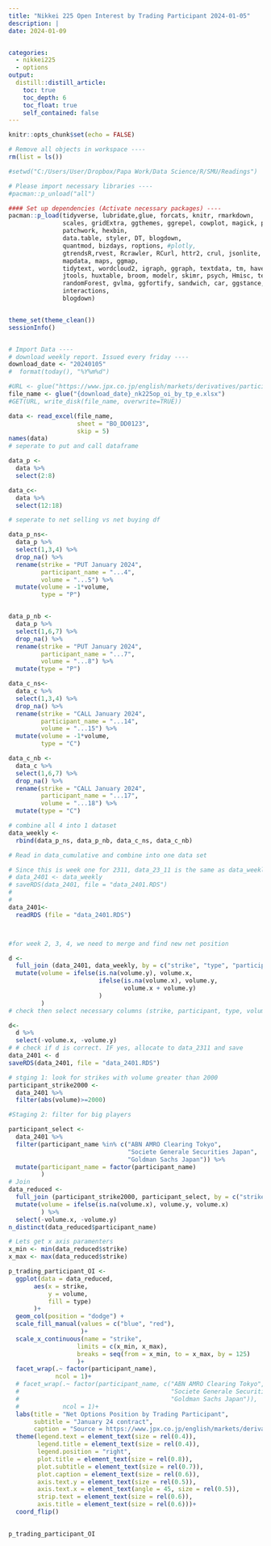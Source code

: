 ```yaml
---
title: "Nikkei 225 Open Interest by Trading Participant 2024-01-05"
description: |
date: 2024-01-09


categories:
  - nikkei225
  - options
output:
  distill::distill_article:
    toc: true
    toc_depth: 6
    toc_float: true    
    self_contained: false
---
```



```r
knitr::opts_chunk$set(echo = FALSE)
```

```r


# Remove all objects in workspace ----
rm(list = ls())

#setwd("C:/Users/User/Dropbox/Papa Work/Data Science/R/SMU/Readings")

# Please import necessary libraries ----
#pacman::p_unload("all")

#### Set up dependencies (Activate necessary packages) ----
pacman::p_load(tidyverse, lubridate,glue, forcats, knitr, rmarkdown,
               scales, gridExtra, ggthemes, ggrepel, cowplot, magick, plotrix, 
               patchwork, hexbin,
               data.table, styler, DT, blogdown,
               quantmod, bizdays, roptions, #plotly,
               gtrendsR,rvest, Rcrawler, RCurl, httr2, crul, jsonlite, RSelenium, httr,
               mapdata, maps, ggmap,
               tidytext, wordcloud2, igraph, ggraph, textdata, tm, haven, readxl,
               jtools, huxtable, broom, modelr, skimr, psych, Hmisc, texreg, GGally,
               randomForest, gvlma, ggfortify, sandwich, car, ggstance, broom.mixed,
               interactions,
               blogdown)


theme_set(theme_clean())
sessionInfo()


# Import Data ----
# download weekly report. Issued every friday ----
download_date <- "20240105"
#  format(today(), "%Y%m%d")

#URL <- glue("https://www.jpx.co.jp/english/markets/derivatives/participant-volume/o4sio7000000346f-att/{download_date}_volume_by_participant_whole_day.xlsx")
file_name <- glue("{download_date}_nk225op_oi_by_tp_e.xlsx")
#GET(URL, write_disk(file_name, overwrite=TRUE))

data <- read_excel(file_name,
                   sheet = "BO_DD0123",
                   skip = 5)
names(data)
# seperate to put and call dataframe

data_p <-
  data %>%
  select(2:8)

data_c<-
  data %>%
  select(12:18)

# seperate to net selling vs net buying df

data_p_ns<-
  data_p %>%
  select(1,3,4) %>%
  drop_na() %>%
  rename(strike = "PUT January 2024",
         participant_name = "...4",
         volume = "...5") %>%
  mutate(volume = -1*volume,
         type = "P")


data_p_nb <-
  data_p %>%
  select(1,6,7) %>%
  drop_na() %>%
  rename(strike = "PUT January 2024",
         participant_name = "...7",
         volume = "...8") %>%
  mutate(type = "P")

data_c_ns<-
  data_c %>%
  select(1,3,4) %>%
  drop_na() %>%
  rename(strike = "CALL January 2024",
         participant_name = "...14",
         volume = "...15") %>%
  mutate(volume = -1*volume,
         type = "C")

data_c_nb <-
  data_c %>%
  select(1,6,7) %>%
  drop_na() %>%
  rename(strike = "CALL January 2024",
         participant_name = "...17",
         volume = "...18") %>%
  mutate(type = "C")

# combine all 4 into 1 dataset
data_weekly <-
  rbind(data_p_ns, data_p_nb, data_c_ns, data_c_nb)

# Read in data_cumulative and combine into one data set

# Since this is week one for 2311, data_23_11 is the same as data_weekly
# data_2401 <- data_weekly
# saveRDS(data_2401, file = "data_2401.RDS")
#
#
data_2401<-
  readRDS (file = "data_2401.RDS")



#for week 2, 3, 4, we need to merge and find new net position

d <-
  full_join (data_2401, data_weekly, by = c("strike", "type", "participant_name")) %>%
  mutate(volume = ifelse(is.na(volume.y), volume.x,
                         ifelse(is.na(volume.x), volume.y,
                                volume.x + volume.y)
                         )
         )
# check then select necessary columns (strike, participant, type, volume)

d<-
  d %>%
  select(-volume.x, -volume.y)
# # check if d is correct. IF yes, allocate to data_2311 and save
data_2401 <- d
saveRDS(data_2401, file = "data_2401.RDS")

# stging 1: look for strikes with volume greater than 2000
participant_strike2000 <-
  data_2401 %>% 
  filter(abs(volume)>=2000)

#Staging 2: filter for big players

participant_select <-
  data_2401 %>% 
  filter(participant_name %in% c("ABN AMRO Clearing Tokyo",
                                 "Societe Generale Securities Japan",
                                 "Goldman Sachs Japan")) %>%
  mutate(participant_name = factor(participant_name)
         )
# Join
data_reduced <-
  full_join (participant_strike2000, participant_select, by = c("strike", "type", "participant_name")) %>% 
  mutate(volume = ifelse(is.na(volume.x), volume.y, volume.x)
         ) %>% 
  select(-volume.x, -volume.y)
n_distinct(data_reduced$participant_name)

# Lets get x axis paramenters
x_min <- min(data_reduced$strike)
x_max <- max(data_reduced$strike)

p_trading_participant_OI <-
  ggplot(data = data_reduced,
       aes(x = strike,
           y = volume,
           fill = type)
       )+
  geom_col(position = "dodge") +
  scale_fill_manual(values = c("blue", "red"),
                    )+
  scale_x_continuous(name = "strike",
                   limits = c(x_min, x_max),
                   breaks = seq(from = x_min, to = x_max, by = 125)
                   )+
  facet_wrap(.~ factor(participant_name),
             ncol = 1)+
  # facet_wrap(.~ factor(participant_name, c("ABN AMRO Clearing Tokyo",
  #                                          "Societe Generale Securities Japan",
  #                                          "Goldman Sachs Japan")),
  #            ncol = 1)+
  labs(title = "Net Options Position by Trading Participant",
       subtitle = "January 24 contract",
       caption = "Source = https://www.jpx.co.jp/english/markets/derivatives/participant-volume/index.html")+
  theme(legend.text = element_text(size = rel(0.4)),
        legend.title = element_text(size = rel(0.4)),
        legend.position = "right",
        plot.title = element_text(size = rel(0.8)),
        plot.subtitle = element_text(size = rel(0.7)),
        plot.caption = element_text(size = rel(0.6)),
        axis.text.y = element_text(size = rel(0.5)),
        axis.text.x = element_text(angle = 45, size = rel(0.5)),
        strip.text = element_text(size = rel(0.6)),
        axis.title = element_text(size = rel(0.6)))+
  coord_flip()
 
```
```r
p_trading_participant_OI
```